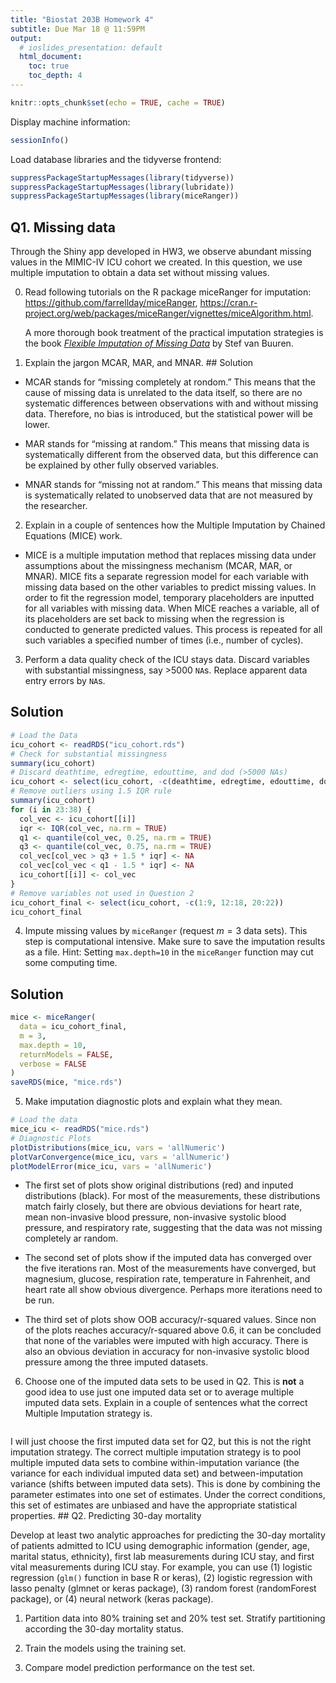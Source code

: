 ```yaml
---
title: "Biostat 203B Homework 4"
subtitle: Due Mar 18 @ 11:59PM
output:
  # ioslides_presentation: default
  html_document:
    toc: true
    toc_depth: 4
---
```


```r
knitr::opts_chunk$set(echo = TRUE, cache = TRUE)
```

Display machine information:
```r
sessionInfo()
```
Load database libraries and the tidyverse frontend:
```r
suppressPackageStartupMessages(library(tidyverse))
suppressPackageStartupMessages(library(lubridate))
suppressPackageStartupMessages(library(miceRanger))
```

## Q1. Missing data

Through the Shiny app developed in HW3, we observe abundant missing values in the MIMIC-IV ICU cohort we created. In this question, we use multiple imputation to obtain a data set without missing values.

0. Read following tutorials on the R package miceRanger for imputation: <https://github.com/farrellday/miceRanger>, <https://cran.r-project.org/web/packages/miceRanger/vignettes/miceAlgorithm.html>.

    A more thorough book treatment of the practical imputation strategies is the book [*_Flexible Imputation of Missing Data_*](https://stefvanbuuren.name/fimd/) by Stef van Buuren. 

1. Explain the jargon MCAR, MAR, and MNAR.
## Solution

- MCAR stands for "missing completely at rondom." This means that the cause of missing data is unrelated to the data itself, so there are no systematic differences between observations with and without missing data. Therefore, no bias is introduced, but the statistical power will be lower.

- MAR stands for "missing at random." This means that missing data is systematically different from the observed data, but this difference can be explained by other fully observed variables.

- MNAR stands for "missing not at random." This means that missing data is systematically related to unobserved data that are not measured by the researcher.

2. Explain in a couple of sentences how the Multiple Imputation by Chained Equations (MICE) work.

- MICE is a multiple imputation method that replaces missing data under assumptions about the missingness mechanism (MCAR, MAR, or MNAR). MICE fits a separate regression model for each variable with missing data based on the other variables to predict missing values. In order to fit the regression model, temporary placeholders are inputted for all variables with missing data. When MICE reaches a variable, all of its placeholders are set back to missing when the regression is conducted to generate predicted values. This process is repeated for all such variables a specified number of times (i.e., number of cycles).

3. Perform a data quality check of the ICU stays data. Discard variables with substantial missingness, say >5000 `NA`s. Replace apparent data entry errors by `NA`s.

## Solution

```r
# Load the Data
icu_cohort <- readRDS("icu_cohort.rds")
# Check for substantial missingness
summary(icu_cohort)
# Discard deathtime, edregtime, edouttime, and dod (>5000 NAs)
icu_cohort <- select(icu_cohort, -c(deathtime, edregtime, edouttime, dod))
# Remove outliers using 1.5 IQR rule
summary(icu_cohort)
for (i in 23:38) {
  col_vec <- icu_cohort[[i]]
  iqr <- IQR(col_vec, na.rm = TRUE)
  q1 <- quantile(col_vec, 0.25, na.rm = TRUE)
  q3 <- quantile(col_vec, 0.75, na.rm = TRUE)
  col_vec[col_vec > q3 + 1.5 * iqr] <- NA
  col_vec[col_vec < q1 - 1.5 * iqr] <- NA
  icu_cohort[[i]] <- col_vec
}
# Remove variables not used in Question 2
icu_cohort_final <- select(icu_cohort, -c(1:9, 12:18, 20:22))
icu_cohort_final
```

4. Impute missing values by `miceRanger` (request $m=3$ data sets). This step is computational intensive. Make sure to save the imputation results as a file. Hint: Setting `max.depth=10` in the `miceRanger` function may cut some computing time.

## Solution
```r
mice <- miceRanger(
  data = icu_cohort_final,
  m = 3,
  max.depth = 10,
  returnModels = FALSE,
  verbose = FALSE
)
saveRDS(mice, "mice.rds")
```

5. Make imputation diagnostic plots and explain what they mean.

```r
# Load the data
mice_icu <- readRDS("mice.rds")
# Diagnostic Plots
plotDistributions(mice_icu, vars = 'allNumeric')
plotVarConvergence(mice_icu, vars = 'allNumeric')
plotModelError(mice_icu, vars = 'allNumeric')
```

- The first set of plots show original distributions (red) and inputed distributions (black). For most of the measurements, these distributions match fairly closely, but there are obvious deviations for heart rate, mean non-invasive blood pressure,  non-invasive systolic blood pressure, and respiratory rate, suggesting that the data was not missing completely ar random.

- The second set of plots show if the imputed data has converged over the five iterations ran. Most of the measurements have converged, but magnesium, glucose, respiration rate, temperature in Fahrenheit, and heart rate all show obvious divergence. Perhaps more iterations need to be run.

- The third set of plots show OOB accuracy/r-squared values. Since non of the plots reaches accuracy/r-squared above 0.6, it can be concluded that none of the variables were imputed with high accuracy. There is also an obvious deviation in accuracy for non-invasive systolic blood pressure among the three imputed datasets.

6. Choose one of the imputed data sets to be used in Q2. This is **not** a good idea to use just one imputed data set or to average multiple imputed data sets. Explain in a couple of sentences what the correct Multiple Imputation strategy is.
```r
```

I will just choose the first imputed data set for Q2, but this is not the right imputation strategy. The correct multiple imputation strategy is to pool multiple imputed data sets to combine within-imputation variance (the variance for each individual imputed data set) and between-imputation variance (shifts between imputed data sets). This is done by combining the parameter estimates into one set of estimates. Under the correct conditions, this set of estimates are unbiased and have the appropriate statistical properties.
## Q2. Predicting 30-day mortality

Develop at least two analytic approaches for predicting the 30-day mortality of patients admitted to ICU using demographic information (gender, age, marital status, ethnicity), first lab measurements during ICU stay, and first vital measurements during ICU stay. For example, you can use (1) logistic regression (`glm()` function in base R or keras), (2) logistic regression with lasso penalty (glmnet or keras package), (3) random forest (randomForest package), or (4) neural network (keras package).

1. Partition data into 80% training set and 20% test set. Stratify partitioning according the 30-day mortality status.

2. Train the models using the training set.

3. Compare model prediction performance on the test set.


